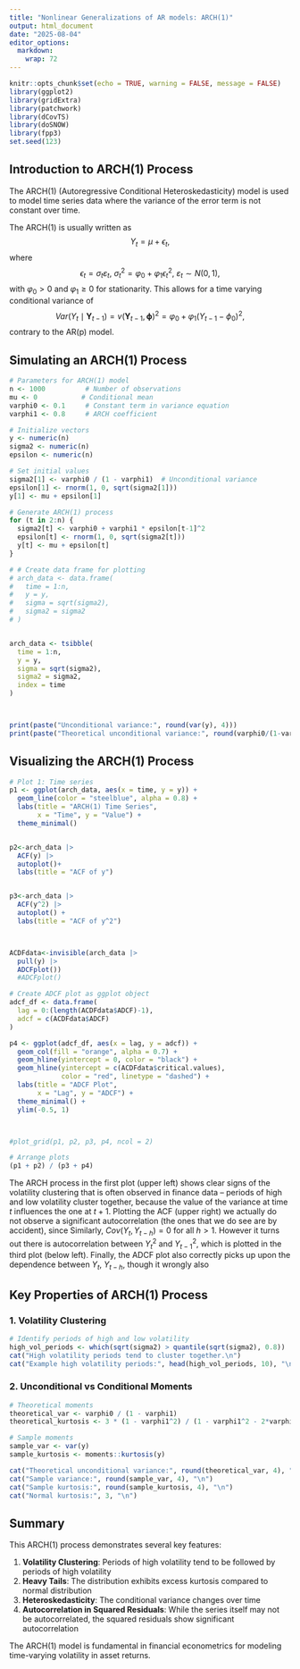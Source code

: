 ```yaml
---
title: "Nonlinear Generalizations of AR models: ARCH(1)"
output: html_document
date: "2025-08-04"
editor_options: 
  markdown: 
    wrap: 72
---
```


```r
knitr::opts_chunk$set(echo = TRUE, warning = FALSE, message = FALSE)
library(ggplot2)
library(gridExtra)
library(patchwork)
library(dCovTS)
library(doSNOW)
library(fpp3)
set.seed(123)
```

## Introduction to ARCH(1) Process

The ARCH(1) (Autoregressive Conditional Heteroskedasticity) model is
used to model time series data where the variance of the error term is
not constant over time.

The ARCH(1) is usually written as $$
    Y_t=\mu + \epsilon_t,
    $$ where $$ 
        \epsilon_t=\sigma_t \varepsilon_t, \  \sigma_t^2=\varphi_0 + \varphi_1 \epsilon_t^2, \ \varepsilon_t \sim N(0,1),
      $$ with $\varphi_0 > 0$ and $\varphi_1 \geq 0$ for stationarity. This allows for a time varying conditional variance of $$
        Var(Y_t \mid \mathbf{Y}_{t-1})=v(\mathbf{Y}_{t-1}, \boldsymbol{\phi})^2=\varphi_0 + \varphi_1 (Y_{t-1} - \phi_0)^2,
        $$ contrary to the AR(p) model.

## Simulating an ARCH(1) Process

```r
# Parameters for ARCH(1) model
n <- 1000          # Number of observations
mu <- 0           # Conditional mean
varphi0 <- 0.1     # Constant term in variance equation
varphi1 <- 0.8     # ARCH coefficient

# Initialize vectors
y <- numeric(n)
sigma2 <- numeric(n)
epsilon <- numeric(n)

# Set initial values
sigma2[1] <- varphi0 / (1 - varphi1)  # Unconditional variance
epsilon[1] <- rnorm(1, 0, sqrt(sigma2[1]))
y[1] <- mu + epsilon[1]

# Generate ARCH(1) process
for (t in 2:n) {
  sigma2[t] <- varphi0 + varphi1 * epsilon[t-1]^2
  epsilon[t] <- rnorm(1, 0, sqrt(sigma2[t]))
  y[t] <- mu + epsilon[t]
}

# # Create data frame for plotting
# arch_data <- data.frame(
#   time = 1:n,
#   y = y,
#   sigma = sqrt(sigma2),
#   sigma2 = sigma2
# )


arch_data <- tsibble(
  time = 1:n,
  y = y,
  sigma = sqrt(sigma2),
  sigma2 = sigma2,
  index = time
)



print(paste("Unconditional variance:", round(var(y), 4)))
print(paste("Theoretical unconditional variance:", round(varphi0/(1-varphi1), 4)))
```

## Visualizing the ARCH(1) Process

```r
# Plot 1: Time series
p1 <- ggplot(arch_data, aes(x = time, y = y)) +
  geom_line(color = "steelblue", alpha = 0.8) +
  labs(title = "ARCH(1) Time Series", 
       x = "Time", y = "Value") +
  theme_minimal()


p2<-arch_data |>
  ACF(y) |>
  autoplot()+
  labs(title = "ACF of y")


p3<-arch_data |>
  ACF(y^2) |>
  autoplot() +
  labs(title = "ACF of y^2")



ACDFdata<-invisible(arch_data |>
  pull(y) |>
  ADCFplot())
  #ADCFplot() 

# Create ADCF plot as ggplot object
adcf_df <- data.frame(
  lag = 0:(length(ACDFdata$ADCF)-1),
  adcf = c(ACDFdata$ADCF)
)

p4 <- ggplot(adcf_df, aes(x = lag, y = adcf)) +
  geom_col(fill = "orange", alpha = 0.7) +
  geom_hline(yintercept = 0, color = "black") +
  geom_hline(yintercept = c(ACDFdata$critical.values), 
             color = "red", linetype = "dashed") +
  labs(title = "ADCF Plot", 
       x = "Lag", y = "ADCF") +
  theme_minimal() +
  ylim(-0.5, 1)



#plot_grid(p1, p2, p3, p4, ncol = 2)

# Arrange plots
(p1 + p2) / (p3 + p4)
```

The ARCH process in the first plot (upper left) shows clear signs of the volatility clustering that is often observed in finance data -- periods of high and low volatility cluster together, because the value of the variance at time $t$ influences the one at $t+1$. Plotting the ACF (upper right) we actually do not observe a significant autocorrelation (the ones that we do see are by accident), since
\begin{align*}
Cov(Y_t, Y_{t-1})&=\mathbb{E}[Y_t Y_{t-1}] - \varphi_0^2\\
&=\mathbb{E}[ \mathbb{E}[Y_t\mid Y_{t-1}]  Y_{t-1}] - \varphi_0^2\\
&=\varphi_0^2 - \varphi_0^2\\
&=0.
\end{align*}
Similarly, $Cov(Y_t, Y_{t-h})=0$ for all $h > 1$.
However it turns out there is autocorrelation between $Y_{t}^2$ and $Y_{t-1}^2$, which is plotted in the third plot (below left). Finally, the ADCF plot also correctly picks up upon the dependence between $Y_t$, $Y_{t-h}$, though it wrongly also 

## Key Properties of ARCH(1) Process

### 1. Volatility Clustering

```r
# Identify periods of high and low volatility
high_vol_periods <- which(sqrt(sigma2) > quantile(sqrt(sigma2), 0.8))
cat("High volatility periods tend to cluster together.\n")
cat("Example high volatility periods:", head(high_vol_periods, 10), "\n")
```

### 2. Unconditional vs Conditional Moments

```r
# Theoretical moments
theoretical_var <- varphi0 / (1 - varphi1)
theoretical_kurtosis <- 3 * (1 - varphi1^2) / (1 - varphi1^2 - 2*varphi1^2)

# Sample moments
sample_var <- var(y)
sample_kurtosis <- moments::kurtosis(y)

cat("Theoretical unconditional variance:", round(theoretical_var, 4), "\n")
cat("Sample variance:", round(sample_var, 4), "\n")
cat("Sample kurtosis:", round(sample_kurtosis, 4), "\n")
cat("Normal kurtosis:", 3, "\n")
```

## Summary

This ARCH(1) process demonstrates several key features:

1.  **Volatility Clustering**: Periods of high volatility tend to be
    followed by periods of high volatility
2.  **Heavy Tails**: The distribution exhibits excess kurtosis compared
    to normal distribution
3.  **Heteroskedasticity**: The conditional variance changes over time
4.  **Autocorrelation in Squared Residuals**: While the series itself
    may not be autocorrelated, the squared residuals show significant
    autocorrelation

The ARCH(1) model is fundamental in financial econometrics for modeling
time-varying volatility in asset returns.
